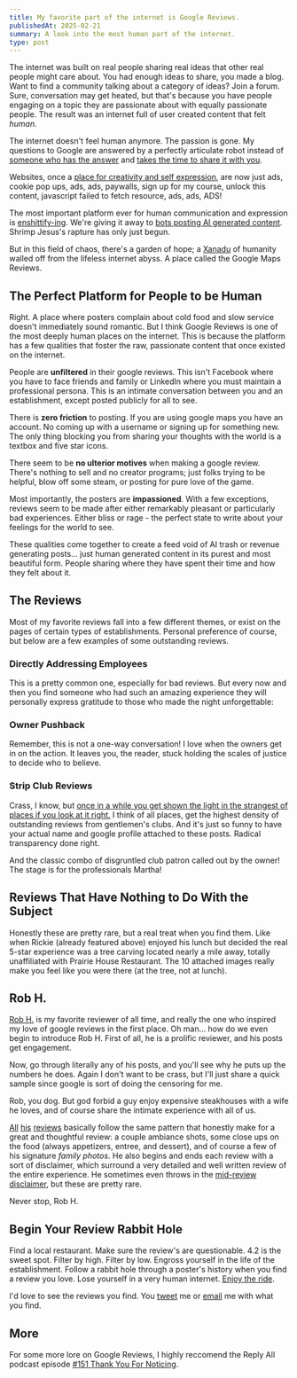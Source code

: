 ```yaml
---
title: My favorite part of the internet is Google Reviews.
publishedAt: 2025-02-21
summary: A look into the most human part of the internet.
type: post
---
```

The internet was built on real people sharing real ideas that other real people might care about. You had enough ideas to share, you made a blog. Want to find a community talking about a category of ideas? Join a forum. Sure, conversation may get heated, but that's because you have people engaging on a topic they are passionate about with equally passionate people. The result was an internet full of user created content that felt *human*.

The internet doesn't feel human anymore. The passion is gone. My questions to Google are answered by a perfectly articulate robot instead of [someone who has the answer](https://qr.ae/pYSuav) and [takes the time to share it with you](https://qr.ae/pYSPUX).

Websites, once a [place for creativity and self expression](https://blog.jim-nielsen.com/2025/the-art-of-making-websites/?__readwiseLocation=), are now just ads, cookie pop ups, ads, ads, paywalls, sign up for my course, unlock this content, javascript failed to fetch resource, ads, ads, ADS!

The most important platform ever for human communication and expression is [enshittify-ing](https://en.wikipedia.org/wiki/Enshittification). We're giving it away to [bots posting AI generated content](https://en.wikipedia.org/wiki/Dead_Internet_theory). Shrimp Jesus's rapture has only just begun.

But in this field of chaos, there's a garden of hope; a [Xanadu](https://www.poetryfoundation.org/poems/43991/kubla-khan) of humanity walled off from the lifeless internet abyss. A place called the Google Maps Reviews.

## The Perfect Platform for People to be Human

Right. A place where posters complain about cold food and slow service doesn't immediately sound romantic. But I think Google Reviews is one of the most deeply human places on the internet. This is because the platform has a few qualities that foster the raw, passionate content that once existed on the internet.

People are **unfiltered** in their google reviews. This isn't Facebook where you have to face friends and family or LinkedIn where you must maintain a professional persona. This is an intimate conversation between you and an establishment, except posted publicly for all to see.

There is **zero friction** to posting. If you are using google maps you have an account. No coming up with a username or signing up for something new. The only thing blocking you from sharing your thoughts with the world is a textbox and five star icons.

There seem to be **no ulterior motives** when making a google review. There's nothing to sell and no creator programs; just folks trying to be helpful, blow off some steam, or posting for pure love of the game.

<CaptionedImage
  src="/attachments/rob-h-footer.png"
  alt="A signature Rob H. review footer"
  width={400}
  caption="Rob H. (more below) just loves to eat."
  />

Most importantly, the posters are **impassioned**. With a few exceptions, reviews seem to be made after either remarkably pleasant or particularly bad experiences. Either bliss or rage - the perfect state to write about your feelings for the world to see. 

These qualities come together to create a feed void of AI trash or revenue generating posts... just human generated content in its purest and most beautiful form. People sharing where they have spent their time and how they felt about it.

## The Reviews

Most of my favorite reviews fall into a few different themes, or exist on the pages of certain types of establishments. Personal preference of course, but below are a few examples of some outstanding reviews.

### Directly Addressing Employees

This is a pretty common one, especially for bad reviews. But every now and then you find someone who had such an amazing experience they will personally express gratitude to those who made the night unforgettable:

<CaptionedImage
  src="/attachments/thank-you-marquita.png"
  alt="Birthday dinner at Mimi's Cafe"
  caption="Marquita going above and beyond."
  width={400}
/>

### Owner Pushback

Remember, this is not a one-way conversation! I love when the owners get in on the action. It leaves you, the reader, stuck holding the scales of justice to decide who to believe.

<CaptionedImage
  src="/attachments/action-burger-callout.png"
  alt="A restaurant owner responding to a negative review"
  caption="From the top rope!"
/>

### Strip Club Reviews

Crass, I know, but [once in a while you get shown the light in the strangest of places if you look at it right.](https://www.dead.net/song/scarlet-begonias) I think of all places, get the highest density of outstanding reviews from gentlemen's clubs. And it's just so funny to have your actual name and google profile attached to these posts. Radical transparency done right.

<CaptionedImage
  src="/attachments/Stupid rules.png"
  alt="A review complaining about club rules"
  caption="Honestly a totally fair complaint."
  width={600}
/>

And the classic combo of disgruntled club patron called out by the owner! The stage is for the professionals Martha!

<CaptionedImage
  src="/attachments/no-dancing-martha.png"
  alt="An owner's response to Martha's review"
  caption="You have got to know better Martha."
  width={400}
/>

## Reviews That Have Nothing to Do With the Subject

Honestly these are pretty rare, but a real treat when you find them. Like when Rickie (already featured above) enjoyed his lunch but decided the real 5-star experience was a tree carving located nearly a mile away, totally unaffiliated with Prairie House Restaurant. The 10 attached images really make you feel like you were there (at the tree, not at lunch).

<CaptionedImage
  src="/attachments/stump-pics.png"
  alt="A review about a tree carving unrelated to the restaurant"
  caption="It's the +7 photos that really makes this a great one."
  width={400}
/>

## Rob H.

[Rob H.](https://www.google.com/maps/contrib/118261417942436056680/reviews/@40.7272376,-73.9940491,17z/data=!4m3!8m2!3m1!1e1?hl=en-US&entry=ttu&g_ep=EgoyMDI1MDIxOC4wIKXMDSoASAFQAw%3D%3D) is my favorite reviewer of all time, and really the one who inspired my love of google reviews in the first place. Oh man... how do we even begin to introduce Rob H. First of all, he is a prolific reviewer, and his posts get engagement.

<CaptionedImage
  src="/attachments/rob-h-profile.png"
  alt="Rob H's Google Reviews profile showing his impressive stats"
  caption="The Michael Jordan of Google Reviewers."
  width={400}
/>

Now, go through literally any of his posts, and you'll see why he puts up the numbers he does. Again I don't want to be crass, but I'll just share a quick sample since google is sort of doing the censoring for me.

<CaptionedImage
  src="/attachments/rob-h-lucciola.png"
  alt="One of Rob H's signature restaurant reviews"
  caption="A signature Rob H. review"
  width={400}
/>

Rob, you dog. But god forbid a guy enjoy expensive steakhouses with a wife he loves, and of course share the intimate experience with all of us. 

[All](https://maps.app.goo.gl/aAxgunEHDUQqkaiT9) [his](https://maps.app.goo.gl/GByXD39jT2mawfRU6) [reviews](https://maps.app.goo.gl/C6j5ybHKcCkU5RNi9) basically follow the same pattern that honestly make for a great and thoughtful review: a couple ambiance shots, some close ups on the food (always appetizers, entree, and dessert), and of course a few of his signature *family photos*. He also begins and ends each review with a sort of disclaimer, which surround a very detailed and well written review of the entire experience. He sometimes even throws in the [mid-review disclaimer](https://maps.app.goo.gl/Dor55nrXfpwdMg1m7), but these are pretty rare.

<ImageRow>
  <CaptionedImage
    src="/attachments/rob-h-intro.png"
    alt="Rob H's signature review introduction"
    caption="Rob H's trademark review introduction"
    width={400}
  />
  <CaptionedImage
    src="/attachments/rob-h-footer-2.png"
    alt="Rob H's signature review footer"
    caption="Rob H's classic review conclusion"
    width={400}
  />
</ImageRow>

Never stop, Rob H.

## Begin Your Review Rabbit Hole

Find a local restaurant. Make sure the review's are questionable. 4.2 is the sweet spot. Filter by high. Filter by low. Engross yourself in the life of the establishment. Follow a rabbit hole through a poster's history when you find a review you love. Lose yourself in a very human internet. [Enjoy the ride](https://epicureanglobalexchange.com/enjoy-the-ride/).

I'd love to see the reviews you find. You [tweet](https://x.com/willtwait) me or [email](mailto:will.twait@gmail.com) me with what you find.

## More

For some more lore on Google Reviews, I highly reccomend the Reply All podcast episode [#151 Thank You For Noticing](https://open.spotify.com/episode/5lXTYlpy92GO12UsaC0VY1?si=d6411e220e554e02).
